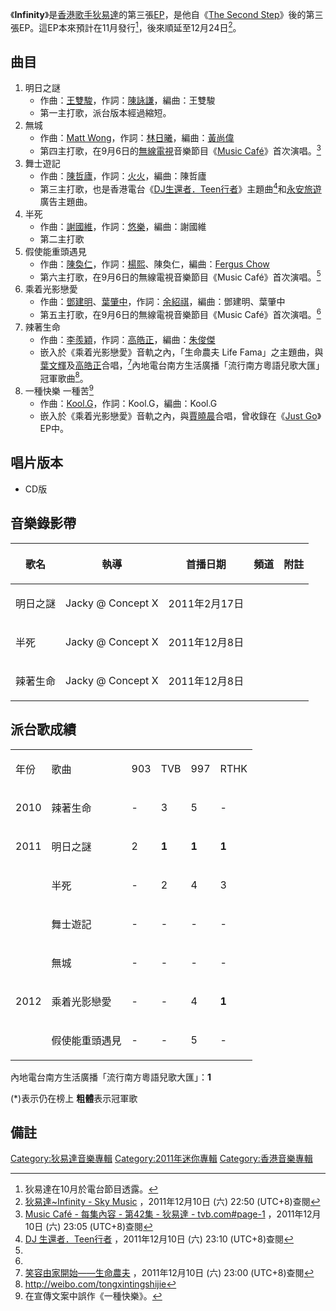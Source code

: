 {{Album infobox | <!-- See Wikipedia:WikiProject_Albums -->
|  Name        = Infinity
|  Type        = [[EP|EP]]
|  Artist      = [[狄易達|狄易達]]
|  Cover       = 狄易達 Infinity.jpg
|  Released    = 2011年12月24日
|  Recorded    = 2010年-2011年
|  Genre       = [[粵語流行音樂|粵語流行音樂]]
|  Length      = 31分12秒
|  Label       = [[Starj_&_Snazz娛樂|Starj & Snazz娛樂]]
|  Number      = 
|  Producer    = [[王雙駿|王雙駿]]（明日之謎）<br>[[黃尚偉|黃尚偉]]（無城）<br>[[陳哲廬|陳哲廬]]（舞士遊記）<br>[[伍樂城|伍樂城]]（半死、辣著生命）<br>[[陳奐仁|陳奐仁]]（假使能重頭遇見）<br>[[鄧建明|鄧建明]]（乘着光影戀愛）<br>[[葉肇中|葉肇中]]（乘着光影戀愛）<br>[[舒文_(音樂人)|舒文]]（一種快樂）
|  Last album  = [[The_Second_Step|The Second Step]] <br />（2010年）
|  This album  = '''Infinity'''<br />（2011年）
|  Next album  = 
}}

《'''Infinity'''》是[[香港|香港]][[歌手|歌手]][[狄易達|狄易達]]的第三張[[EP|EP]]，是他自《[[The_Second_Step|The Second Step]]》後的第三張EP。這EP本來預計在11月發行<ref>狄易達在10月於電台節目透露。</ref>，後來順延至12月24日<ref name="sky">[http://skymusic.com.hk/?p=26458 狄易達~Infinity - Sky Music] {{Wayback|url=http://skymusic.com.hk/?p=26458 |date=20201128161147 }}，2011年12月10日 (六) 22:50 (UTC+8)查閱{{zh-hant}}</ref>。

==曲目==
#明日之謎
#*作曲：[[王雙駿|王雙駿]]，作詞：[[陳詠謙|陳詠謙]]，編曲：王雙駿
#*第一主打歌，派台版本經過縮短。
#無城
#*作曲：[[Matt_Wong|Matt Wong]]，作詞：[[林日曦|林日曦]]，編曲：[[黃尚偉|黃尚偉]]
#*第四主打歌，在9月6日的[[無線電視|無線電視]]音樂節目《[[Music_Café|Music Café]]》首次演唱。<ref name="mus">[http://programme.tvb.com/music/musiccafe/episode/42/#page-1 Music Café - 每集內容 - 第42集 - 狄易達 - tvb.com#page-1] {{Wayback|url=http://programme.tvb.com/music/musiccafe/episode/42/#page-1 |date=20160306040847 }}，2011年12月10日 (六) 23:05 (UTC+8)查閱{{zh-hant}}</ref>
#舞士遊記
#*作曲：[[陳哲廬|陳哲廬]]，作詞：[[火火|火火]]，編曲：陳哲廬
#*第三主打歌，也是香港電台《[[DJ生還者．Teen行者|DJ生還者．Teen行者]]》主題曲<ref>[http://rthk.hk/special/teenwalker/ DJ 生還者．Teen行者] {{Wayback|url=http://rthk.hk/special/teenwalker/ |date=20160815113945 }}，2011年12月10日 (六) 23:10 (UTC+8)查閱{{zh-hant}}</ref>和[[永安旅遊|永安旅遊]]廣告主題曲。
#半死 
#*作曲：[[謝國維|謝國維]]，作詞：[[悠樂|悠樂]]，編曲：謝國維
#*第二主打歌
#假使能重頭遇見
#*作曲：[[陳奐仁|陳奐仁]]，作詞：[[楊熙|楊熙]]、陳奐仁，編曲：[[Fergus_Chow|Fergus Chow]]
#*第六主打歌，在9月6日的無線電視音樂節目《Music Café》首次演唱。<ref name="mus"/>
#乘着光影戀愛
#*作曲：[[鄧建明|鄧建明]]、[[葉肇中|葉肇中]]，作詞：[[余紹祺|余紹祺]]，編曲：鄧建明、葉肇中
#*第五主打歌，在9月6日的無線電視音樂節目《Music Café》首次演唱。<ref name="mus"/>
#辣著生命
#*作曲：[[李羨穎|李羨穎]]，作詞：[[高皓正|高皓正]]，編曲：[[朱俊傑|朱俊傑]]
#*嵌入於《乘着光影戀愛》音軌之內，「生命農夫 Life Fama」之主題曲，與[[葉文輝|葉文輝]]及[[高皓正|高皓正]]合唱，<ref>[http://news.hkheadline.com/dailynews/headline_news_detail_columnist.asp?id=128179&section_name=wtt&kw=59 笑容由家開始——生命農夫] {{Wayback|url=http://news.hkheadline.com/dailynews/headline_news_detail_columnist.asp?id=128179&section_name=wtt&kw=59 |date=20191017143945 }}，2011年12月10日 (六) 23:00 (UTC+8)查閱{{zh-hant}}</ref>內地電台南方生活廣播「流行南方粵語兒歌大匯」冠軍歌曲<ref>http://weibo.com/tongxintingshijie</ref>。
#一種快樂 一種苦<ref>在宣傳文案中誤作《一種快樂》。</ref>
#*作曲：[[Kool.G|Kool.G]]，作詞：Kool.G，編曲：Kool.G
#*嵌入於《乘着光影戀愛》音軌之內，與[[賈曉晨|賈曉晨]]合唱，曾收錄在《[[Just_Go|Just Go]]》EP中。

== 唱片版本 ==
*CD版

==音樂錄影帶==
{| class="wikitable"
! 歌名 !! 執導 !! 首播日期 !! 頻道 !! 附註
|-
|明日之謎||Jacky @ Concept X||2011年2月17日|| ||
|-
|半死||Jacky @ Concept X||2011年12月8日|| || 
|-
|辣著生命||Jacky @ Concept X||2011年12月8日|| || 
|}

==派台歌成績==

{| class="wikitable"
|- 
| 年份 || 歌曲 ||903||TVB||997||RTHK
|-
| 2010 || 辣著生命 || - || 3 || 5 || -
|-
| 2011 || 明日之謎 || 2 || '''1''' || '''1''' || '''1''' 
|-
|  || 半死 || - || 2 || 4 || 3 
|-
|  || 舞士遊記 || - || - || - || - 
|-
|  || 無城 || - || - || - || - 
|-
| 2012 || 乘着光影戀愛 || - || - || 4 || '''1'''
|-
|  || 假使能重頭遇見 || - || - || 5 || -
|}

內地電台南方生活廣播「流行南方粵語兒歌大匯」：'''1'''

(*)表示仍在榜上
'''粗體'''表示冠軍歌

== 備註 ==
<div class="references-small">
<references></references>
</div>

[[Category:狄易達音樂專輯|Category:狄易達音樂專輯]]
[[Category:2011年迷你專輯|Category:2011年迷你專輯]]
[[Category:香港音樂專輯|Category:香港音樂專輯]]
